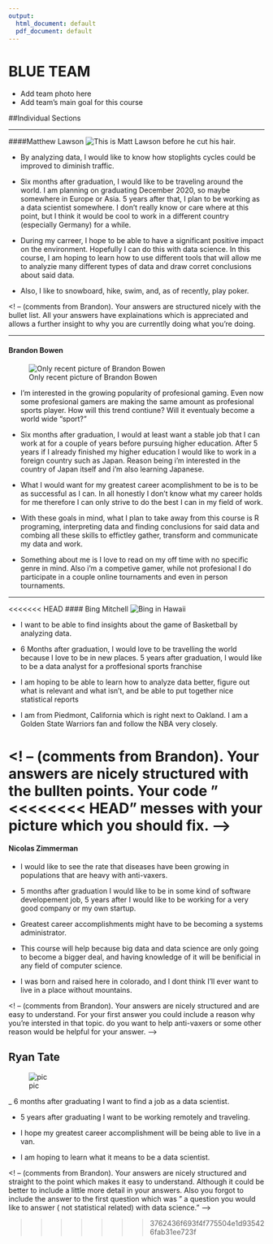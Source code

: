 ```yaml
---
output:
  html_document: default
  pdf_document: default
---
```

# BLUE TEAM

- Add team photo here
- Add team's main goal for this course

##Individual Sections

******
####Matthew Lawson
![This is Matt Lawson before he cut his hair.](PicOfMatt.JPG)

- By analyzing data, I would like to know how stoplights cycles could be improved to diminish traffic.

- Six months after graduation, I would like to be traveling around the world. I am planning on graduating December 2020, so maybe somewhere in Europe or Asia. 5 years after that, I plan to be working as a data scientist somewhere. I don't really know or care where at this point, but I think it would be cool to work in a different country (especially Germany) for a while.

- During my carreer, I hope to be able to have a significant positive impact on the environment. Hopefully I can do this with data science. In this course, I am hoping to learn how to use different tools that will allow me to analyzie many different types of data and draw corret conclusions about said data.

- Also, I like to snowboard, hike, swim, and, as of recently, play poker.

<! -- (comments from Brandon).  Your answers are structured nicely with the bullet list. All your answers have explainations which is appreciated and allows a further insight to why you are currentlly doing what you're doing. 

******
#### Brandon Bowen
![Only recent picture of Brandon Bowen](picOfBrandon2.JPG)


- I'm interested in the growing popularity of profesional gaming. Even now some profesional gamers are making the same amount as profesional sports player. How will this trend contiune? Will it eventualy become a world wide "sport?"

- Six months after graduation, I would at least want a stable job that I can work at for a couple of years before pursuing higher education. After 5 years if I already finished my higher education I would like to work in a foreign country such as Japan. Reason being i'm interested in the country of Japan itself and i'm also learning Japanese.

- What I would want for my greatest career acomplishment to be is to be as successful as I can. In all honestly I don't know what my career holds for me therefore I can only strive to do the best I can in my field of work.

- With these goals in mind, what I plan to take away from this course is R programing, interpreting data and finding conclusions for said data and combing all these skills to effictley gather, transform and communicate my data and work.

- Something about me is I love to read on my off time with no specific genre in mind. Also i'm a competive gamer, while not profesional I do participate in a couple online tournaments and even in person tournaments.

******
<<<<<<< HEAD
#### Bing Mitchell
![Bing in Hawaii](PicOfBing.jpg)

- I want to be able to find insights about the game of Basketball by analyzing data.

- 6 Months after graduation, I would love to be travelling the world because I love to be in new places. 5 years after graduation, I would like to be a data analyst for a proffesional sports franchise

- I am hoping to be able to learn how to analyze data better, figure out what is relevant and what isn't, and be able to put together nice statistical reports

- I am from Piedmont, California which is right next to Oakland. I am a Golden State Warriors fan and follow the NBA very closely.

<! -- (comments from Brandon). Your answers are nicely structured with the bullten points. Your code " <<<<<<<< HEAD" messes with your picture which you should fix. -->
=======


#### Nicolas Zimmerman 

- I would like to see the rate that diseases have been growing in populations that are heavy with anti-vaxers.

- 5 months after graduation I would like to be in some kind of software developement job, 5 years after I would like to be working for a very good company or my own startup.

- Greatest career accomplishments might have to be becoming a systems administrator.

- This course will help because big data and data science are only going to become a bigger deal, and having knowledge of it will be benificial in any field of computer science.

- I was born and raised here in colorado, and I dont think I'll ever want to live in a place without mountains.

<! -- (comments from Brandon).  Your answers are nicely structured and are easy to understand. For your first answer you could include a reason why you're intersted in that topic. do you want to help anti-vaxers or some other reason would be helpful for your answer. --> 


## Ryan Tate

![pic](pic.jpg)

_ 6 months after graduating I want to find a job as a data scientist.

- 5 years after graduating I want to be working remotely and traveling.

- I hope my greatest career accomplishment will be being able to live in a van.

- I am hoping to learn what it means to be a data scientist.

<! -- (comments from Brandon). Your answers  are nicely structured and straight to the point which makes it easy to understand. Although it could be better to include a little more detail in your answers. Also you forgot to include the answer to the first question which was " a question you would like to answer ( not statistical related) with data science." -->

>>>>>>> 3762436f693f4f775504e1d935426fab31ee723f
